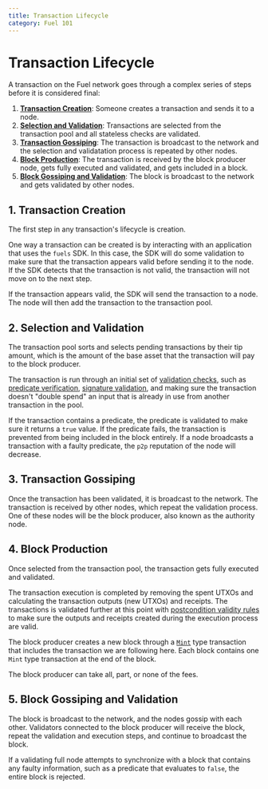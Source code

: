 ```yaml
---
title: Transaction Lifecycle
category: Fuel 101
---
```


# Transaction Lifecycle

A transaction on the Fuel network goes through a complex series of steps before it is considered final:

1. [**Transaction Creation**](#1-transaction-creation): Someone creates a transaction and sends it to a node.
2. [**Selection and Validation**](#2-selection-and-validation): Transactions are selected from the transaction pool and all stateless checks are validated.
3. [**Transaction Gossiping**](#3-transaction-gossiping): The transaction is broadcast to the network and the selection and validatation process is repeated by other nodes.
4. [**Block Production**](#4-block-production): The transaction is received by the block producer node, gets fully executed and validated, and gets included in a block.
5. [**Block Gossiping and Validation**](#5-block-gossiping-and-validation): The block is broadcast to the network and gets validated by other nodes.

## 1. Transaction Creation

The first step in any transaction's lifecycle is creation.

One way a transaction can be created is by interacting with an application that uses the `fuels` SDK. In this case, the SDK will do some validation to make sure that the transaction appears valid before sending it to the node. If the SDK detects that the transaction is not valid, the transaction will not move on to the next step.

If the transaction appears valid, the SDK will send the transaction to a node. The node will then add the transaction to the transaction pool.

## 2. Selection and Validation

The transaction pool sorts and selects pending transactions by their tip amount, which is the amount of the base asset that the transaction will pay to the block producer.

The transaction is run through an initial set of [validation checks](/docs/specs/protocol/tx-validity/#vm-precondition-validity-rules), such as [predicate verification](/docs/specs/fuel-vm/#predicate-verification), [signature validation](/docs/specs/protocol/tx-validity/#valid-signatures), and making sure the transaction doesn't "double spend" an input that is already in use from another transaction in the pool.

If the transaction contains a predicate, the predicate is validated to make sure it returns a `true` value. If the predicate fails, the transaction is prevented from being included in the block entirely. If a node broadcasts a transaction with a faulty predicate, the `p2p` reputation of the node will decrease.

## 3. Transaction Gossiping

Once the transaction has been validated, it is broadcast to the network. The transaction is received by other nodes, which repeat the validation process. One of these nodes will be the block producer, also known as the authority node.

## 4. Block Production

Once selected from the transaction pool, the transaction gets fully executed and validated.

The transaction execution is completed by removing the spent UTXOs and calculating the transaction outputs (new UTXOs) and receipts. The transactions is validated further at this point with [postcondition validity rules](/docs/specs/protocol/tx-validity/#vm-postcondition-validity-rules) to make sure the outputs and receipts created during the execution process are valid.

The block producer creates a new block through a [`Mint`](/docs/specs/tx-format/transaction/#transactionmint) type transaction that includes the transaction we are following here. Each block contains one `Mint` type transaction at the end of the block.

The block producer can take all, part, or none of the fees.

## 5. Block Gossiping and Validation

The block is broadcast to the network, and the nodes gossip with each other.
Validators connected to the block producer will receive the block, repeat the validation and execution steps, and continue to broadcast the block.

If a validating full node attempts to synchronize with a block that contains any faulty information, such as a predicate that evaluates to `false`, the entire block is rejected.
